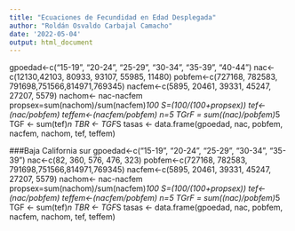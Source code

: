 ```yaml
---
title: "Ecuaciones de Fecundidad en Edad Desplegada"
author: "Roldán Osvaldo Carbajal Camacho"
date: '2022-05-04'
output: html_document
---
```

gpoedad<-c("15-19", "20-24", "25-29", "30-34", "35-39", "40-44")
nac<-c(12130,42103, 80933, 93107, 55985, 11480)
pobfem<-c(727168, 782583, 791698,751566,814971,769345)
nacfem<-c(5895, 20461, 39331, 45247, 27207, 5579)
nachom<- nac-nacfem
propsex=sum(nachom)/sum(nacfem)*100
S=(100/(100+propsex))
tef<- (nac/pobfem)
teffem<-(nacfem/pobfem)
n=5
TGrF = sum((nac)/pobfem)*5
TGF <- sum(tef)*n
TBR <- TGF*S
tasas <- data.frame(gpoedad, nac, pobfem, nacfem, nachom, tef, teffem)

###Baja California sur
gpoedad<-c("15-19", "20-24", "25-29", "30-34", "35-39")
nac<-c(82, 360, 576, 476, 323)
pobfem<-c(727168, 782583, 791698,751566,814971,769345)
nacfem<-c(5895, 20461, 39331, 45247, 27207, 5579)
nachom<- nac-nacfem
propsex=sum(nachom)/sum(nacfem)*100
S=(100/(100+propsex))
tef<- (nac/pobfem)
teffem<-(nacfem/pobfem)
n=5
TGrF = sum((nac)/pobfem)*5
TGF <- sum(tef)*n
TBR <- TGF*S
tasas <- data.frame(gpoedad, nac, pobfem, nacfem, nachom, tef, teffem)
